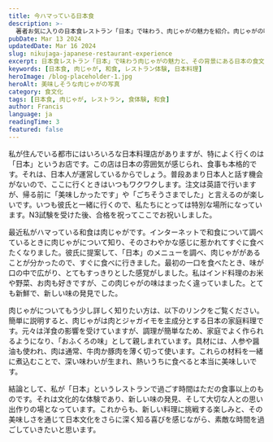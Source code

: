 ```yaml
---
title: 今ハマっている日本食
description: >-
  著者お気に入りの日本食レストラン「日本」で味わう、肉じゃがの魅力を紹介。肉じゃがの味や歴史、レストランでの思い出などを綴りながら、日本食の奥深さに触れています。
pubDate: Mar 13 2024
updatedDate: Mar 16 2024
slug: nikujaga-japanese-restaurant-experience
excerpt: 日本食レストラン「日本」で味わう肉じゃがの魅力と、その背景にある日本の食文化について紹介します。
keywords: [日本食, 肉じゃが, 和食, レストラン体験, 日本料理]
heroImage: /blog-placeholder-1.jpg
heroAlt: 美味しそうな肉じゃがの写真
category: 食文化
tags: [日本食, 肉じゃが, レストラン, 食体験, 和食]
author: Francis
language: ja
readingTime: 3
featured: false
---
```

<div class="jp" lang="jp">
私が住んでいる都市にはいろいろな日本料理店がありますが、特によく行くのは「日本」というお店です。この店は日本の雰囲気が感じられ、食事も本格的です。それは、日本人が運営しているからでしょう。普段あまり日本人と話す機会がないので、ここに行くときはいつもワクワクします。注文は英語で行いますが、帰る前に「美味しかったです」や「ごちそうさまでした」と言えるのが楽しいです。いつも彼氏と一緒に行くので、私たちにとっては特別な場所になっています。N3試験を受けた後、合格を祝ってここでお祝いしました。

最近私がハマっている和食は肉じゃがです。インターネットで和食について調べているときに肉じゃがについて知り、そのさわやかな感じに惹かれてすぐに食べたくなりました。彼氏に提案して、「日本」のメニューを調べ、肉じゃががあることが分かったので、すぐに食べに行きました。最初の一口を食べたとき、味が口の中で広がり、とてもすっきりとした感覚がしました。私はインド料理のお米や野菜、お肉も好きですが、この肉じゃがの味はまったく違っていました。とても新鮮で、新しい味の発見でした。

肉じゃがについてもう少し詳しく知りたい方は、以下のリンクをご覧ください。簡単に説明すると、肉じゃがは肉とジャガイモを主成分とする日本の家庭料理です。元々は洋食の影響を受けていますが、調理が簡単なため、家庭でよく作られるようになり、「おふくろの味」として親しまれています。具材には、人参や醤油も使われ、肉は通常、牛肉か豚肉を薄く切って使います。これらの材料を一緒に煮込むことで、深い味わいが生まれ、熱いうちに食べると本当に美味しいです。

結論として、私が「日本」というレストランで過ごす時間はただの食事以上のものです。それは文化的な体験であり、新しい味の発見、そして大切な人との思い出作りの場となっています。これからも、新しい料理に挑戦する楽しみと、その美味しさを通じて日本文化をさらに深く知る喜びを感じながら、素敵な時間を過ごしていきたいと思います。
</div>
